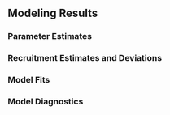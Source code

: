 ## Modeling Results {#sec-assmt-results}

<!-- For each of the following subsections, please describe the results for the base model. -->

### Parameter Estimates


### Recruitment Estimates and Deviations


### Model Fits


### Model Diagnostics

